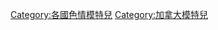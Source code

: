 {{Commons cat|Erotic models from Canada}}

[[Category:各國色情模特兒|Category:各國色情模特兒]]
[[Category:加拿大模特兒|Category:加拿大模特兒]]